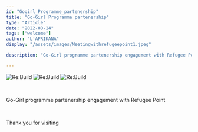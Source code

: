 ```yaml
---
id: "Gogirl_Programme_partenership"
title: "Go-Girl Programme partenership"
type: "Article"
date: "2022-08-24"
tags: ["welcome"]
author: "L'AFRIKANA"
display: "/assets/images/Meetingwithrefugeepoint1.jpeg"

description: "Go-Girl programme partenership engagement with Refugee Point"

---
```

![Re:Build](/assets/images/Meetingwithrefugeepoint1.jpeg)
![Re:Build](/assets/images/Meetingwithrefugeepoint1.jpeg)
![Re:Build](/assets/images/Meetingwithrefugeepoint1.jpeg)

<br/>

Go-Girl programme partenership engagement with Refugee Point

<br/>

Thank you for visiting
